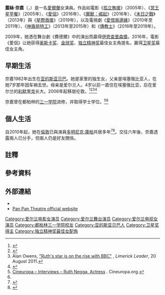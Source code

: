{{noteTA
|G1=Show
|G2=Movie
|G3=TV
|1=zh-cn:鲁丝;zh-hk:露絲;
|2=zh-cn:内伽;zh-hk:奈嘉;
|3=zh-cn:多米尼克·库珀;zh-tw:多明尼克·庫柏;
}}
{{Infobox entertainer
| type          = 女演員
| name          = 露絲·奈嘉
| foreignname   = {{lang|en|Ruth Negga}}
| image         = Ruth_Negga_by_Gage_Skidmore_3.jpg
| caption       = 奈嘉於2017年的[[聖地亞哥國際動漫展|聖地亞哥國際動漫展]]
| birth_name    =
| birth_date    = {{birth date and age|1982|01|07}}
| birth_place   = 愛爾蘭[[阿的斯阿貝巴|阿的斯阿貝巴]]
| nationality   = 愛爾蘭<br>衣索比亞
| alma_mater    = [[三一學院_(都柏林)|都柏林大學三一學院]] <small>（[[文學士|B.A.]]）</small>
| occupation    = 演員
| yearsactive   = 2004年至今
| module1       = {{Infobox name module
| putonghua     = 鲁丝·内伽
| taiwan        = {{ubl|蘿絲·奈格{{Notetag|院線與各大串流（[[Netflix|Netflix]]、[[台灣大哥大|myVideo]]等）譯名}}|露絲·奈嘉{{Notetag|[[Amazon_Prime_Video|Amazon Prime Video]]譯名}}|露絲·奈格{{Notetag|傳訊時代發行《[[愛侶_(電影)|愛侶]]》時使用的譯名，[[Apple_TV+|Apple TV+]]亦使用此譯名。}}}}
| cantonese     = 露絲·奈嘉
}}
}}
'''露絲·奈嘉'''（{{lang-en|Ruth Negga}}，{{bd|1982年|1月7日}}）是一名[[愛爾蘭|愛爾蘭]]女演員。作品如電影《[[孤立無援|孤立無援]]》（2005年）、《[[冥王星早餐|冥王星早餐]]》（2005年）、《[[愛侶_(電影)|愛侶]]》（2016年）、《[[魔獸：崛起|魔獸：崛起]]》（2016年）、《[[僵尸世界大战|末日之戰]]》（2013年）與《[[星際救援|星際救援]]》（2019年），以及電視劇《[[愛恨兩邊緣|愛恨兩邊緣]]》（2010年至2011年）、《[[神盾局特工|神盾局特工]]》（2013年至2015年）和《[[傳教士_(電視劇)|傳教士]]》（2016年至2019年）。

2009年，她憑在舞台劇《費德爾》中的演出而贏得[[伊恩查里森獎|伊恩查里森獎]]。2016年，電影《愛侶》让她获得[[奥斯卡奖|奥斯卡奖]]、[[金球奖|金球奖]]、[[独立精神奖|独立精神奖]]最佳女主角提名，赢得[[卫星奖|卫星奖]]最佳女主角。

==早期生活==
奈嘉1982年出生在[[亚的斯亚贝巴|亚的斯亚贝巴]]。她是家里的独生女，父亲是埃塞俄比亚人，在她7岁那年因车祸去世。母亲是爱尔兰人。4岁以前一直住在埃塞俄比亚，后在爱尔兰的[[利默里克|利默里克]]长大。2006年起移居伦敦。<ref name="CafeBabel1">{{cite web|title= Ruth Negga, a star without a label|last= Gutierrez|first= Jorge|publisher= Cafe Babel.com|url= http://www.cafebabel.com/eng/article/18984/ruth-negga-a-star-without-a-label.html|date= 2006-12-02|accessdate= 2009-05-18|deadurl= yes|archiveurl= https://web.archive.org/web/20090529132154/http://www.cafebabel.com/eng/article/18984/ruth-negga-a-star-without-a-label.html|archivedate=2009-05-29}}</ref><ref name="Observer1">{{cite news | url = https://www.theguardian.com/theobserver/2006/jan/08/features.magazine27/ | title = Rising Star: Ruth Negga, actor | work = [[The_Observer|The Observer]] | date = 2006-01-08 | author = Phil Hoad }}</ref><ref>Alan Owens, [http://www.limerickcity.ie/media/spop201.pdf "Ruth's star is on the rise with BBC"] {{Wayback|url=http://www.limerickcity.ie/media/spop201.pdf |date=20140106043431 }}, ''Limerick Leader'', 20 August 2011.</ref><ref>{{cite web |url=http://www.irishtatler.com/tag/ruth-negga/ |title=存档副本 |accessdate=2017-01-10 |deadurl=yes |archiveurl=https://web.archive.org/web/20141108171310/http://www.irishtatler.com/tag/ruth-negga/ |archivedate=2014-11-08 }}</ref>

奈嘉曾在都柏林的[[三一学院_(都柏林)|三一学院]]进修，并取得学士学位。<ref name="Cineuropa1">[http://www.cineuropa.org/interview.aspx?documentID=62022 Cineuropa – Interviews – Ruth Negga, Actress] {{Wayback|url=http://www.cineuropa.org/interview.aspx?documentID=62022 |date=20090630005945 }}. Cineuropa.org.</ref><ref name="CafeBabel1" />

==個人生活==
自2010年起，她在[[倫敦|倫敦]]已與演員[[多明尼克·庫柏|多明尼克·庫柏]]共居多年<ref name="Notaro">{{cite news |url=http://www.independent.ie/entertainment/how-oscartipped-ruth-neggas-star-has-finally-ascended-34730596.html|title=How Oscar-tipped Ruth Negga's star has finally ascended...|date=2016-05-23 |last=Notaro |first=Vicki |accessdate=2016-05-23 |work=[[Irish_Independent|Irish Independent]]}}</ref><ref>{{cite news|url=http://www.independent.ie/style/celebrity/celebrity-news/irish-actress-ruth-negga-and-dominic-cooper-make-rare-public-appearance-at-warcraft-premiere-34783050.html |title=Irish actress Ruth Negga and Dominic Cooper make rare public appearance at Warcraft premiere |date=2016-06-08|last=McBride|first=Caitlin|accessdate=2016-06-09|work=[[Irish_Independent|Irish Independent]]}}</ref>。交往六年後，奈嘉透露兩人已分手，但兩人仍是好友關係。

== 註釋 ==
{{notefoot}}

==參考資料==
{{reflist|30em}}

==外部連結==
* {{IMDb name|1550948}}
* [http://www.panpantheatre.com Pan Pan Theatre official website] {{Wayback|url=http://www.panpantheatre.com/ |date=20010124032400 }}

{{衛星獎最佳女主角}}
{{獨立精神獎最佳女配角}}
{{Authority control}}
{{DEFAULTSORT:Negga, Ruth}}
[[Category:爱尔兰电影女演员|Category:爱尔兰电影女演员]]
[[Category:爱尔兰舞台演员|Category:爱尔兰舞台演员]]
[[Category:爱尔兰电视女演员|Category:爱尔兰电视女演员]]
[[Category:都柏林三一学院校友|Category:都柏林三一学院校友]]
[[Category:亚的斯亚贝巴人|Category:亚的斯亚贝巴人]]
[[Category:卫星奖得主|Category:卫星奖得主]]
[[Category:独立精神奖最佳女配角|Category:独立精神奖最佳女配角]]